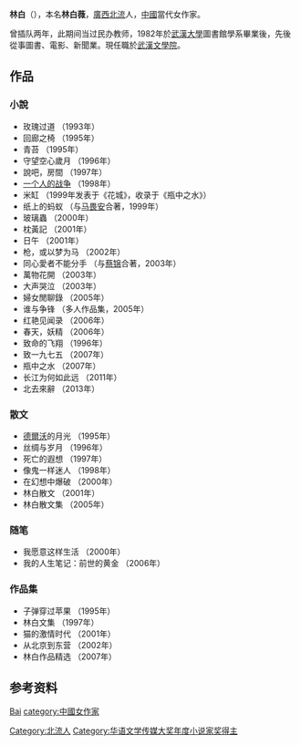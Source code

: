 {{Otheruses|林白}}

'''林白'''（{{bd|1958年|}}），本名'''林白薇'''，[[廣西|廣西]][[北流市|北流]]人，[[中华人民共和国|中國]]當代女作家。

曾插队两年，此期间当过民办教师，1982年於[[武漢大學|武漢大學]]圖書館學系畢業後，先後從事圖書、電影、新聞業。現任職於[[武漢文學院|武漢文學院]]。

== 作品 ==
=== 小說 ===
*玫瑰过道 （1993年）
*回廊之椅 （1995年）
*青苔 （1995年）
*守望空心歲月 （1996年）
*說吧，房間 （1997年）
*[[一个人的战争|一个人的战争]] （1998年）
*米缸 （1999年发表于《花城》，收录于《瓶中之水》）
*纸上的蚂蚁 （与[[马畏安|马畏安]]合著，1999年）
*玻璃蟲 （2000年）
*枕黃記 （2001年）
*日午 （2001年）
*枪，或以梦为马 （2002年）
*同心愛者不能分手 （与[[蔡锦|蔡锦]]合著，2003年）
*萬物花開 （2003年）
*大声哭泣 （2003年）
*婦女閒聊錄 （2005年）
*谁与争锋 （多人作品集，2005年）
*红艳见闻录 （2006年）
*春天，妖精 （2006年）
*致命的飞翔 （1996年）
*致一九七五 （2007年）
*瓶中之水 （2007年）
*长江为何如此远 （2011年）
*北去來辭 （2013年）

=== 散文 ===
*[[保羅·德爾沃|德爾沃]]的月光 （1995年）
*丝绸与岁月 （1996年）
*死亡的遐想 （1997年）
*像鬼一样迷人 （1998年）
*在幻想中爆破 （2000年）
*林白散文 （2001年）
*林白散文集 （2005年）

=== 随笔 ===
*我愿意这样生活 （2000年）
*我的人生笔记：前世的黄金 （2006年）

=== 作品集 ===
*子弹穿过苹果 （1995年）
*林白文集 （1997年）
*猫的激情时代 （2001年）
*从北京到东营 （2002年）
*林白作品精选 （2007年）

== 参考资料 ==
{{reflist}}

{{中國作家小作品}}
{{老舍文学奖优秀长篇小说奖}}
{{華語文學傳媒大獎年度小說家獎|2004}}

{{Authority control}}
{{DEFAULTSORT:Lin林}}
[[category:林姓|Bai]]
[[Category:北流人|Category:北流人]]
[[category:中國女作家|category:中國女作家]]
[[Category:华语文学传媒大奖年度小说家奖得主|Category:华语文学传媒大奖年度小说家奖得主]]